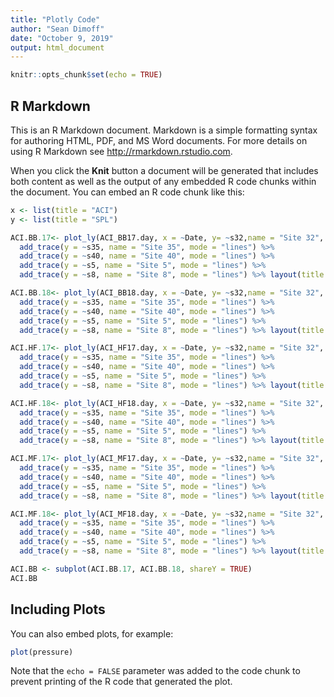 ```yaml
---
title: "Plotly Code"
author: "Sean Dimoff"
date: "October 9, 2019"
output: html_document
---
```


```r
knitr::opts_chunk$set(echo = TRUE)
```

## R Markdown

This is an R Markdown document. Markdown is a simple formatting syntax for authoring HTML, PDF, and MS Word documents. For more details on using R Markdown see <http://rmarkdown.rstudio.com>.

When you click the **Knit** button a document will be generated that includes both content as well as the output of any embedded R code chunks within the document. You can embed an R code chunk like this:

```r
x <- list(title = "ACI")
y <- list(title = "SPL")

ACI.BB.17<- plot_ly(ACI_BB17.day, x = ~Date, y= ~s32,name = "Site 32", type = "scatter", mode = "lines") %>%
  add_trace(y = ~s35, name = "Site 35", mode = "lines") %>%
  add_trace(y = ~s40, name = "Site 40", mode = "lines") %>%
  add_trace(y = ~s5, name = "Site 5", mode = "lines") %>%
  add_trace(y = ~s8, name = "Site 8", mode = "lines") %>% layout(title = "Broadband ACI at all Sites, 2017", yaxis = x)

ACI.BB.18<- plot_ly(ACI_BB18.day, x = ~Date, y= ~s32,name = "Site 32", type = "scatter", mode = "lines") %>%
  add_trace(y = ~s35, name = "Site 35", mode = "lines") %>%
  add_trace(y = ~s40, name = "Site 40", mode = "lines") %>%
  add_trace(y = ~s5, name = "Site 5", mode = "lines") %>%
  add_trace(y = ~s8, name = "Site 8", mode = "lines") %>% layout(title = "Broadband ACI at all Sites, 2018", yaxis = x)

ACI.HF.17<- plot_ly(ACI_HF17.day, x = ~Date, y= ~s32,name = "Site 32", type = "scatter", mode = "lines") %>%
  add_trace(y = ~s35, name = "Site 35", mode = "lines") %>%
  add_trace(y = ~s40, name = "Site 40", mode = "lines") %>%
  add_trace(y = ~s5, name = "Site 5", mode = "lines") %>%
  add_trace(y = ~s8, name = "Site 8", mode = "lines") %>% layout(title = "High Frequency ACI at all Sites, 2017", yaxis = x)

ACI.HF.18<- plot_ly(ACI_HF18.day, x = ~Date, y= ~s32,name = "Site 32", type = "scatter", mode = "lines") %>%
  add_trace(y = ~s35, name = "Site 35", mode = "lines") %>%
  add_trace(y = ~s40, name = "Site 40", mode = "lines") %>%
  add_trace(y = ~s5, name = "Site 5", mode = "lines") %>%
  add_trace(y = ~s8, name = "Site 8", mode = "lines") %>% layout(title = "High Frequency ACI at all Sites, 2018", yaxis = x)

ACI.MF.17<- plot_ly(ACI_MF17.day, x = ~Date, y= ~s32,name = "Site 32", type = "scatter", mode = "lines") %>%
  add_trace(y = ~s35, name = "Site 35", mode = "lines") %>%
  add_trace(y = ~s40, name = "Site 40", mode = "lines") %>%
  add_trace(y = ~s5, name = "Site 5", mode = "lines") %>%
  add_trace(y = ~s8, name = "Site 8", mode = "lines") %>% layout(title = "Medium Frequency ACI at all Sites, 2017", yaxis = x)

ACI.MF.18<- plot_ly(ACI_MF18.day, x = ~Date, y= ~s32,name = "Site 32", type = "scatter", mode = "lines") %>%
  add_trace(y = ~s35, name = "Site 35", mode = "lines") %>%
  add_trace(y = ~s40, name = "Site 40", mode = "lines") %>%
  add_trace(y = ~s5, name = "Site 5", mode = "lines") %>%
  add_trace(y = ~s8, name = "Site 8", mode = "lines") %>% layout(title = "Medium Frequency ACI at all Sites, 2018", yaxis = x)

ACI.BB <- subplot(ACI.BB.17, ACI.BB.18, shareY = TRUE)
ACI.BB
```

## Including Plots

You can also embed plots, for example:

```r
plot(pressure)
```

Note that the `echo = FALSE` parameter was added to the code chunk to prevent printing of the R code that generated the plot.
